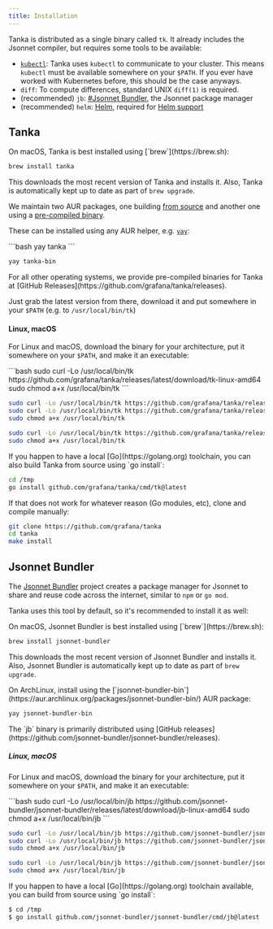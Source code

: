 ```yaml
---
title: Installation
---
```



Tanka is distributed as a single binary called `tk`. It already includes the Jsonnet compiler, but requires some tools to be available:

- [`kubectl`](https://kubernetes.io/docs/tasks/tools/): Tanka
  uses `kubectl` to communicate to your cluster. This means `kubectl` must be
  available somewhere on your `$PATH`. If you ever have worked with Kubernetes
  before, this should be the case anyways.
- `diff`: To compute differences, standard UNIX `diff(1)` is required.
- (recommended) `jb`: [#Jsonnet Bundler](#jsonnet-bundler), the Jsonnet package
  manager
- (recommended) `helm`: [Helm](https://helm.sh), required for [Helm
  support](./helm)

## Tanka

<Tabs syncKey="platform">
<TabItem label="MacOS">
On macOS, Tanka is best installed using [`brew`](https://brew.sh):

```bash
brew install tanka
```

This downloads the most recent version of Tanka and installs it.
Also, Tanka is automatically kept up to date as part of `brew upgrade`.

</TabItem>
<TabItem label="ArchLinux">

We maintain two AUR packages, one building [from source](https://aur.archlinux.org/packages/tanka/) and another one using
a [pre-compiled binary](https://aur.archlinux.org/packages/tanka-bin/).

These can be installed using any AUR helper, e.g. [`yay`](https://github.com/Jguer/yay):

<Tabs>
<TabItem label="From Source">
```bash
yay tanka
```
</TabItem>

<TabItem label="Using pre-compiled binaries">

```bash
yay tanka-bin
```

</TabItem>
</Tabs>

</TabItem>
<TabItem label="Binary">
For all other operating systems, we provide pre-compiled binaries for 
Tanka at [GitHub Releases](https://github.com/grafana/tanka/releases).

Just grab the latest version from there, download it and put somewhere in your `$PATH` (e.g. to `/usr/local/bin/tk`)

#### Linux, macOS

For Linux and macOS, download the binary for your architecture, put it somewhere on your `$PATH`, and make it an executable:

<Tabs syncKey="subplatform">
<TabItem label="Linux amd64">
```bash
sudo curl -Lo /usr/local/bin/tk https://github.com/grafana/tanka/releases/latest/download/tk-linux-amd64
sudo chmod a+x /usr/local/bin/tk
```
</TabItem>

<TabItem label="Linux arm / arm64 (e.g. RaspberryPi)">

```bash
sudo curl -Lo /usr/local/bin/tk https://github.com/grafana/tanka/releases/latest/download/tk-linux-arm
sudo curl -Lo /usr/local/bin/tk https://github.com/grafana/tanka/releases/latest/download/tk-linux-arm64
sudo chmod a+x /usr/local/bin/tk
```

</TabItem>

<TabItem label="macOS">

```bash
sudo curl -Lo /usr/local/bin/tk https://github.com/grafana/tanka/releases/latest/download/tk-darwin-amd64
sudo chmod a+x /usr/local/bin/tk
```

</TabItem>
</Tabs>

  </TabItem>
  <TabItem label="Go">
If you happen to have a local [Go](https://golang.org) toolchain, you can also build Tanka from source using `go install`:

```bash
cd /tmp
go install github.com/grafana/tanka/cmd/tk@latest
```

If that does not work for whatever reason (Go modules, etc), clone and compile manually:

```bash
git clone https://github.com/grafana/tanka
cd tanka
make install
```

  </TabItem>
</Tabs>

## Jsonnet Bundler

The [Jsonnet Bundler](https://github.com/jsonnet-bundler/jsonnet-bundler) project creates a package manager for Jsonnet
to share and reuse code across the internet, similar to `npm` or `go mod`.

Tanka uses this tool by default, so it's recommended to install it as well:

<Tabs syncKey="platform">
<TabItem label="MacOS">
On macOS, Jsonnet Bundler is best installed using [`brew`](https://brew.sh):

```bash
brew install jsonnet-bundler
```

This downloads the most recent version of Jsonnet Bundler and installs it.  
Also, Jsonnet Bundler is automatically kept up to date as part of `brew upgrade`.

</TabItem>
<TabItem label="ArchLinux">
On ArchLinux, install using the [`jsonnet-bundler-bin`](https://aur.archlinux.org/packages/jsonnet-bundler-bin/) AUR package:

```bash
yay jsonnet-bundler-bin
```

</TabItem>
<TabItem label="Binary">
The `jb` binary is primarily distributed using [GitHub releases](https://github.com/jsonnet-bundler/jsonnet-bundler/releases).

##### Linux, macOS

For Linux and macOS, download the binary for your architecture, put it somewhere on your `$PATH`, and make it an executable:

<Tabs syncKey="subplatform">
<TabItem label="Linux amd64">
```bash
sudo curl -Lo /usr/local/bin/jb https://github.com/jsonnet-bundler/jsonnet-bundler/releases/latest/download/jb-linux-amd64
sudo chmod a+x /usr/local/bin/jb
```
</TabItem>

<TabItem label="Linux arm / arm64 (e.g. RaspberryPi)">

```bash
sudo curl -Lo /usr/local/bin/jb https://github.com/jsonnet-bundler/jsonnet-bundler/releases/latest/download/jb-linux-arm
sudo curl -Lo /usr/local/bin/jb https://github.com/jsonnet-bundler/jsonnet-bundler/releases/latest/download/jb-linux-arm64
sudo chmod a+x /usr/local/bin/jb
```

</TabItem>

<TabItem label="macOS">

```bash
sudo curl -Lo /usr/local/bin/jb https://github.com/jsonnet-bundler/jsonnet-bundler/releases/latest/download/jb-darwin-amd64
sudo chmod a+x /usr/local/bin/jb
```

</TabItem>
</Tabs>

</TabItem>
<TabItem label="Go">
If you happen to have a local [Go](https://golang.org) toolchain available, you can build from source using `go install`:

```bash
$ cd /tmp
$ go install github.com/jsonnet-bundler/jsonnet-bundler/cmd/jb@latest
```

</TabItem>
</Tabs>
